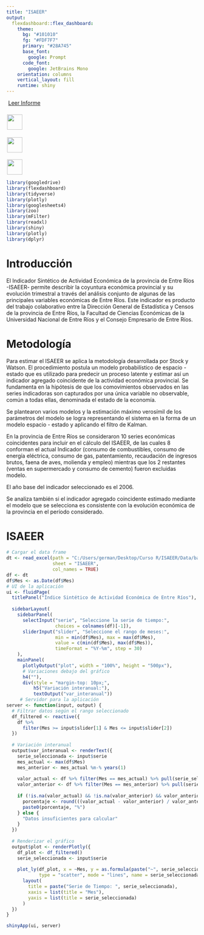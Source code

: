 ```yaml
---
title: "ISAEER"
output: 
  flexdashboard::flex_dashboard:
    theme:
      bg: "#101010"
      fg: "#FDF7F7" 
      primary: "#28A745"
      base_font:
        google: Prompt
      code_font:
        google: JetBrains Mono
    orientation: columns
    vertical_layout: fill
    runtime: shiny
---
```


::: {style="text-align: left; margin-top: 5px;"}
<a href="https://www.entrerios.gov.ar/dgec/isaeer/" target="_blank" class="btn btn-primary" style="margin-left: 5px;"> Leer Informe </a>
:::
::: {style="text-align:left; margin-top: 22px;"}
<a href="https://www.entrerios.gov.ar/dgec/" target="_blank" class="btn btn-primary" style="padding: 2px; border-radius: 5px;"> <img src="Imagenes/dec.GIF" style="height: 40px; vertical-align: middle; margin-right: 5px;"/> </a>
:::

::: {style="text-align:left; margin-top: 20px;"}
<a href="https://www.ceer.org/" target="_blank" class="btn btn-primary" style="padding: 2px; border-radius: 5px;"> <img src="Imagenes/Ceer.gif" style="height: 40px; vertical-align: middle; margin-right: 5px;"/> </a>
:::

::: {style="text-align:left; margin-top: 18px;"}
<a href="https://https://www.fceco.uner.edu.ar/" target="_blank" class="btn btn-primary" style="padding: 2px; border-radius: 5px;"> <img src="Imagenes/logo fceco.GIF" style="height: 40px; vertical-align: middle; margin-right: 5px;"/> </a>
:::

```r
library(googledrive)
library(flexdashboard)
library(tidyverse)
library(plotly)
library(googlesheets4)
library(zoo)
library(mFilter)
library(readxl)
library(shiny)
library(plotly)
library(dplyr)

```

# Introducción

El Indicador Sintético de Actividad Económica de la provincia de Entre Ríos -ISAEER- permite describir la coyuntura económica provincial y su evolución trimestral a través del análisis conjunto de algunas de las principales variables económicas de Entre Ríos. Este indicador es producto del trabajo colaborativo entre la Dirección General de Estadística y Censos de la provincia de Entre Ríos, la Facultad de Ciencias Económicas de la Universidad Nacional de Entre Ríos y el Consejo Empresario de Entre Ríos.

# Metodología

Para estimar el ISAEER se aplica la metodología desarrollada por Stock y Watson. El procedimiento postula un modelo probabilístico de espacio - estado que es utilizado para predecir un proceso latente y estimar así un indicador agregado coincidente de la actividad económica provincial. Se fundamenta en la hipótesis de que los comovimientos observados en las series indicadoras son capturados por una única variable no observable, común a todas ellas, denominada el estado de la economía.

Se plantearon varios modelos y la estimación máximo verosímil de los parámetros del modelo se logra representando el sistema en la forma de un modelo espacio - estado y aplicando el filtro de Kalman.

En la provincia de Entre Ríos se consideraron 10 series económicas coincidentes para incluir en el cálculo del ISAEER, de las cuales 8 conforman el actual Indicador (consumo de combustibles, consumo de energía eléctrica, consumo de gas, patentamiento, recaudación de ingresos brutos, faena de aves, molienda y empleo) mientras que los 2 restantes (ventas en supermercado y consumo de cemento) fueron excluidas modelo.

El año base del indicador seleccionado es el 2006.

Se analiza también si el indicador agregado coincidente estimado mediante el modelo que se selecciona es consistente con la evolución económica de la provincia en el período considerado.

# ISAEER

```r
# Cargar el data frame
dt <- read_excel(path = "C:/Users/german/Desktop/Curso R/ISAEER/Data/baseISAEER1.xlsx", 
                 sheet = "ISAEER",
                 col_names = TRUE)
df <- dt
df$Mes <- as.Date(df$Mes)
# UI de la aplicación
ui <- fluidPage(
  titlePanel("Índice Sintético de Actividad Económica de Entre Ríos"),
  
  sidebarLayout(
    sidebarPanel(
      selectInput("serie", "Seleccione la serie de tiempo:",
                  choices = colnames(df)[-1]), 
      sliderInput("slider", "Seleccione el rango de meses:",
                  min = min(df$Mes), max = max(df$Mes),
                  value = c(min(df$Mes), max(df$Mes)),
                  timeFormat = "%Y-%m", step = 30)
    ),
    mainPanel(
      plotlyOutput("plot", width = "100%", height = "500px"),
      # Variaciones debajo del gráfico
      h4(""),
      div(style = "margin-top: 10px;",
          h5("Variación interanual:"),
          textOutput("var_interanual"))
     # Servidor para la aplicación
server <- function(input, output) {
  # Filtrar datos según el rango seleccionado
  df_filtered <- reactive({
    df %>%
      filter(Mes >= input$slider[1] & Mes <= input$slider[2])
  })
  
  # Variación interanual
  output$var_interanual <- renderText({
    serie_seleccionada <- input$serie
    mes_actual <- max(df$Mes)
    mes_anterior <- mes_actual %m-% years(1)
    
    valor_actual <- df %>% filter(Mes == mes_actual) %>% pull(serie_seleccionada)
    valor_anterior <- df %>% filter(Mes == mes_anterior) %>% pull(serie_seleccionada)
    
    if (!is.na(valor_actual) && !is.na(valor_anterior) && valor_anterior != 0) {
      porcentaje <- round(((valor_actual - valor_anterior) / valor_anterior) * 100, 2)
      paste0(porcentaje, "%")
    } else {
      "Datos insuficientes para calcular"
    }
  })
  
  # Renderizar el gráfico
  output$plot <- renderPlotly({
    df_plot <- df_filtered()
    serie_seleccionada <- input$serie
    
    plot_ly(df_plot, x = ~Mes, y = as.formula(paste("~", serie_seleccionada)),
            type = "scatter", mode = "lines", name = serie_seleccionada, line = list(color = "green")) %>%
      layout(
        title = paste("Serie de Tiempo: ", serie_seleccionada),
        xaxis = list(title = "Mes"),
        yaxis = list(title = serie_seleccionada)
      )
  })
}

shinyApp(ui, server)
```
 




